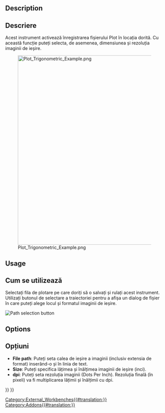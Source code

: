<languages/>

{{Docnav
|
|[[Plot_Axes|Axes]]
|[[Plot_Workbench|Plot]]
|IconL=
|IconR=Plot_Axes.svg
|IconC=Workbench_Plot.svg
}}

<div class="mw-translate-fuzzy">
{{GuiCommand|Name=Plot Save|Workbenches=[[Plot_Workbench|Plot]]|MenuLocation=Plot → Save plot}}
</div>

==Description==

<div class="mw-translate-fuzzy">
==Descriere==
Acest instrument activează înregistrarea fișierului Plot în locația dorită. Cu această funcție puteți selecta, de asemenea, dimensiunea și rezoluția imaginii de ieșire.
</div>

[[Image:Plot_Trigonometric_Example.png|600px]]

==Usage==

<div class="mw-translate-fuzzy">
==Cum se utilizează==
Selectați fila de plotare pe care doriți să o salvați și rulați acest instrument. Utilizați butonul de selectare a traiectoriei pentru a afișa un dialog de fișier în care puteți alege locul și formatul imaginii de ieșire.
</div>

[[Image:Plot_Save_Path.png‎|Path selection button]]
{{Caption|Path selection button}}

==Options==

<div class="mw-translate-fuzzy">
==Opțiuni==
* '''File path''': Puteți seta calea de ieșire a imaginii (inclusiv extensia de format) inserând-o și în linia de text.
* '''Size''': Puteți specifica lățimea și înălțimea imaginii de ieșire (inci).
* '''dpi''': Puteți seta rezoluția imaginii (Dots Per Inch). Rezoluția finală (în pixeli) va fi multiplicarea lățimii și înălțimii cu dpi.
</div>


{{Docnav
|
|[[Plot_Axes|Axes]]
|[[Plot_Workbench|Plot]]
|IconL=
|IconR=Plot_Axes.svg
|IconC=Workbench_Plot.svg
}}

{{Plot_Tools_navi{{#translation:}}}}
{{Userdocnavi{{#translation:}}}}
[[Category:External_Workbenches{{#translation:}}]]
[[Category:Addons{{#translation:}}]]